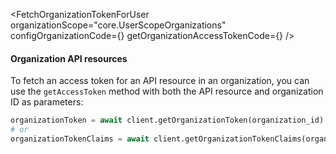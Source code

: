 

<FetchOrganizationTokenForUser
  organizationScope="core.UserScopeOrganizations"
  configOrganizationCode={<ConfigOrganizationCode />}
  getOrganizationAccessTokenCode={<GetOrganizationAccessTokenCode />}
/>

#### Organization API resources

To fetch an access token for an API resource in an organization, you can use the `getAccessToken` method with both the API resource and organization ID as parameters:

```python
organizationToken = await client.getOrganizationToken(organization_id)
# or
organizationTokenClaims = await client.getOrganizationTokenClaims(organization_id)
```

